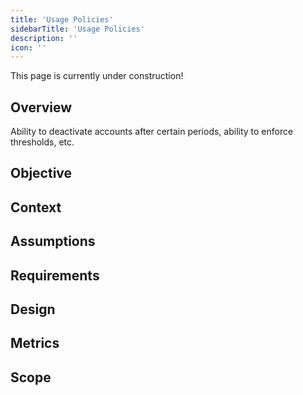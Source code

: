 ```yaml
---
title: 'Usage Policies'
sidebarTitle: 'Usage Policies'
description: ''
icon: ''
---
```

<Note>
    This page is currently under construction!
</Note>

## Overview

Ability to deactivate accounts after certain periods, ability to enforce thresholds, etc.

## Objective

## Context

## Assumptions

## Requirements

## Design

## Metrics

## Scope